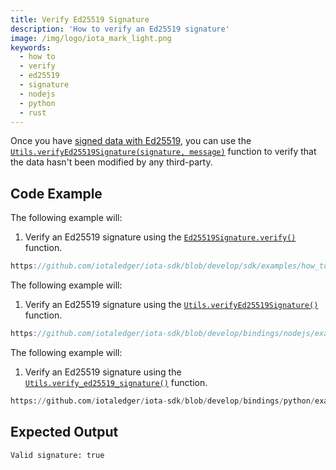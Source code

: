 ```yaml
---
title: Verify Ed25519 Signature
description: 'How to verify an Ed25519 signature'
image: /img/logo/iota_mark_light.png
keywords:
  - how to
  - verify
  - ed25519
  - signature
  - nodejs
  - python
  - rust
---
```



Once you have [signed data with Ed25519](sign-ed25519.mdx), you can use the
[`Utils.verifyEd25519Signature(signature, message)`](../../../references/nodejs/classes/Utils/#verifyed25519signature)
function to verify that the data hasn't been modified by any third-party.

## Code Example

<Tabs groupId="language" queryString>
<TabItem value="rust" label="Rust">

The following example will:

1. Verify an Ed25519 signature using the [`Ed25519Signature.verify()`](https://docs.rs/iota-sdk/latest/iota_sdk/types/block/signature/struct.Ed25519Signature.html#method.verify) function.

```rust reference
https://github.com/iotaledger/iota-sdk/blob/develop/sdk/examples/how_tos/sign_and_verify_ed25519/verify_ed25519_signature.rs
```

</TabItem>
<TabItem value="typescript-node" label="Typescript (Node.js)">

The following example will:

1. Verify an Ed25519 signature using the [`Utils.verifyEd25519Signature()`](https://wiki.iota.org/next/iota-sdk/references/nodejs/classes/Utils/#verifyed25519signature) function.

```typescript reference
https://github.com/iotaledger/iota-sdk/blob/develop/bindings/nodejs/examples/how_tos/sign_and_verify_ed25519/verify-ed25519-signature.ts
```

</TabItem>
<TabItem value="python" label="Python">

The following example will:

1. Verify an Ed25519 signature using the [`Utils.verify_ed25519_signature()`](https://wiki.iota.org/next/iota-sdk/references/python/iota_sdk/utils/#verify_ed25519_signature) function.

```python reference
https://github.com/iotaledger/iota-sdk/blob/develop/bindings/python/examples/how_tos/sign_and_verify_ed25519/verify_ed25519_signature.py
```

</TabItem>
</Tabs>

## Expected Output

```plaintext
Valid signature: true
```
